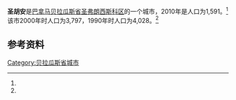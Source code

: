 {{Infobox settlement
|name                   = 圣胡安
|native_name            = 
|settlement_type        = [[市_(巴拿马)|市]]
|image_skyline          = 
|image_caption          = 
|image_alt              = 
|pushpin_map            =
|coordinates_display    = inline,title
|coordinates_region     = PA
|subdivision_type       = 国家
|subdivision_name       = {{flag|Panama}}
|subdivision_type1      = [[巴拿马行政区划|省份]]
|subdivision_name1      = [[贝拉瓜斯省|贝拉瓜斯省]]
|subdivision_type2      = [[区_(巴拿马)|区]]
|subdivision_name2      =  [[圣弗朗西斯科区|圣弗朗西斯科区]]
|leader_title           = 
|leader_name            = 
|established_title      = 设立时间
|established_date       = 
|area_land_km2          = 81.4
|area_footnotes         = <ref name=inec>[http://www.contraloria.gob.pa/inec/archivos/P3601Cuadro11.xls {{Wayback|url=http://www.contraloria.gob.pa/inec/archivos/P3601Cuadro11.xls |date=20160304030354 }} "Cuadro 11 (Superficie, población y densidad de población en la República...)" [Table 11 (Area, population, and population density in the Republic...)<nowiki>]</nowiki>] (.xls). In {{cite web|title=Resultados Finales Básicos|trans-title=Basic Final Results|url=https://www.contraloria.gob.pa/inec/publicaciones/Publicaciones.aspx?ID_SUBCATEGORIA=59&ID_PUBLICACION=360&ID_IDIOMA=1&ID_CATEGORIA=13|publisher=[[巴拿马国家统计及普查局|巴拿马国家统计及普查局]]|accessdate=May 26, 2015|language=es|archive-date=2015-07-10|archive-url=https://web.archive.org/web/20150710070123/http://www.contraloria.gob.pa/inec/Publicaciones/Publicaciones.aspx?ID_SUBCATEGORIA=59&ID_PUBLICACION=360&ID_IDIOMA=1&ID_CATEGORIA=13|dead-url=no}}</ref>
|population_as_of       = 2010
|population_total       = 1591
|population_footnotes   = <ref name=inec/>
|population_density_km2 = 19.5
|population_note        = 人口密度数据由计算得出
|timezone1              = [[北美东部时区|东部时区]]
|utc_offset1            = −5
|latd                   = 
|latm                   = 
|lats                   = 
|latNS                  = 
|longd                  = 
|longm                  = 
|longs                  = 
|longEW                 = }}

'''圣胡安'''是[[巴拿马|巴拿马]][[贝拉瓜斯省|贝拉瓜斯省]][[圣弗朗西斯科区|圣弗朗西斯科区]]的一个城市，2010年是人口为1,591。<ref name=inec/> 该市2000年时人口为3,797，1990年时人口为4,028。<ref name=inec/>

==参考资料==
{{reflist}}

{{Panama-geo-stub}}
{{Veraguas Province}}

{{coord|8.3000|N|81.0167|W|display=title}}

[[Category:贝拉瓜斯省城市|Category:贝拉瓜斯省城市]]